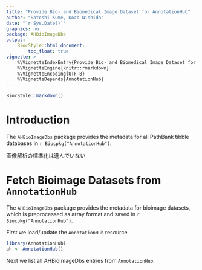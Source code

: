 ```yaml
---
title: "Provide Bio- and Biomedical Image Dataset for AnnotationHub"
author: "Satoshi Kume, Kozo Nishida"
date: "`r Sys.Date()`"
graphics: no
package: AHBioImageDbs
output:
    BiocStyle::html_document:
        toc_float: true
vignette: >
    %\VignetteIndexEntry{Provide Bio- and Biomedical Image Dataset for AnnotationHub}
    %\VignetteEngine{knitr::rmarkdown}
    %\VignetteEncoding{UTF-8}
    %\VignetteDepends{AnnotationHub}
---
```


```r
BiocStyle::markdown()
```

# Introduction

The `AHBioImageDbs` package provides the metadata for all PathBank tibble
databases in `r Biocpkg("AnnotationHub")`. 




画像解析の標準化は進んでいない


# Fetch Bioimage Datasets from `AnnotationHub`

The `AHBioImageDbs` package provides the metadata for bioimage datasets,
which is preprocessed as array format and saved in
`r Biocpkg("AnnotationHub")`.

First we load/update the `AnnotationHub` resource.

```r
library(AnnotationHub)
ah <- AnnotationHub()
```

Next we list all AHBioImageDbs entries from `AnnotationHub`.







